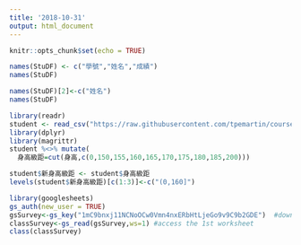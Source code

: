 ```yaml
---
title: '2018-10-31'
output: html_document
---
```


```r
knitr::opts_chunk$set(echo = TRUE)
```


```r
names(StuDF) <- c("學號","姓名","成績")
names(StuDF)
```

```r
names(StuDF)[2]<-c("姓名")
names(StuDF)
```

```r
library(readr)
student <- read_csv("https://raw.githubusercontent.com/tpemartin/course-107-1-programming-for-data-science/master/data/student.csv")
library(dplyr)
library(magrittr)
student %<>% mutate(
  身高級距=cut(身高,c(0,150,155,160,165,170,175,180,185,200)))
```


```r
student$新身高級距 <- student$身高級距
levels(student$新身高級距)[c(1:3)]<-c("(0,160]")
```


```r
library(googlesheets)
gs_auth(new_user = TRUE)
gsSurvey<-gs_key("1mC9bnxj11NCNoOCw0Vmn4nxERbHtLjeGo9v9C9b2GDE")  #download sheet information as an object
classSurvey<-gs_read(gsSurvey,ws=1) #access the 1st worksheet
class(classSurvey)
```

```r

```


